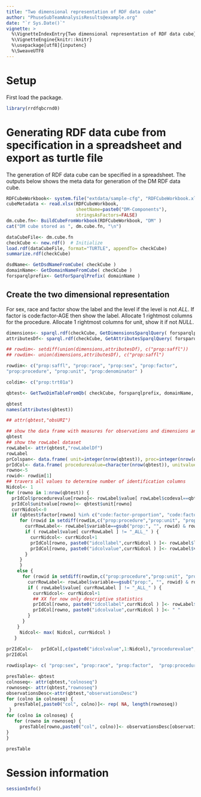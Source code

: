 ```yaml
---
title: "Two dimensional representation of RDF data cube"
author: "PhuseSubTeamAnalysisResults@example.org"
date: "`r Sys.Date()`"
vignette: >
  %\VignetteIndexEntry{Two dimensional representation of RDF data cube}
  %\VignetteEngine{knitr::knitr}
  %\usepackage[utf8]{inputenc}
  %\SweaveUTF8
---
```


# Setup

First load the package.
```r
library(rrdfqbcrnd0)
```

# Generating RDF data cube from specification in a spreadsheet and export as turtle file

The generation of RDF data cube can be specified in a spreadsheet.
The outputs below shows the meta data for generation of the DM RDF data cube.

```r
RDFCubeWorkbook<- system.file("extdata/sample-cfg", "RDFCubeWorkbook.xlsx", package="rrdfqbcrnd0")
cubeMetadata <- read.xlsx(RDFCubeWorkbook,
                          sheetName=paste0("DM-Components"),
                          stringsAsFactors=FALSE)
dm.cube.fn<- BuildCubeFromWorkbook(RDFCubeWorkbook, "DM" )
cat("DM cube stored as ", dm.cube.fn, "\n")

dataCubeFile<- dm.cube.fn
checkCube <- new.rdf()  # Initialize
load.rdf(dataCubeFile, format="TURTLE", appendTo= checkCube)
summarize.rdf(checkCube)

dsdName<- GetDsdNameFromCube( checkCube )
domainName<- GetDomainNameFromCube( checkCube )
forsparqlprefix<- GetForSparqlPrefix( domainName )
```

## Create the two dimensional representation

For sex, race and factor show the label and the level if the level is not _ALL_.
If factor is code:factor-AGE then show the label.
Allocate 1 rightmost columns for the procedure.
Allocate 1 rightmost columns for unit, show it if not _NULL_.

```r
dimensions<- sparql.rdf(checkCube, GetDimensionsSparqlQuery( forsparqlprefix ) )
attributesDf<- sparql.rdf(checkCube, GetAttributesSparqlQuery( forsparqlprefix ))

## rowdim<- setdiff(union(dimensions,attributesDf), c("prop:saffl"))
## rowdim<- union(dimensions,attributesDf), c("prop:saffl")

rowdim<- c("prop:saffl", "prop:race", "prop:sex", "prop:factor",
"prop:procedure", "prop:unit", "prop:denominator" )

coldim<- c("prop:trt01a")

qbtest<- GetTwoDimTableFromQb( checkCube, forsparqlprefix, domainName, rowdim, coldim )

qbtest
names(attributes(qbtest))

## attr(qbtest,"obsURI")

## show the data frame with measures for observations and dimensions and attributes
qbtest
## show the rowLabel dataset
rowLabel<- attr(qbtest,"rowLabelDf")
rowLabel
prColspan<- data.frame( unit=integer(nrow(qbtest)), proc=integer(nrow(qbtest)), idcol1= integer(nrow(qbtest)), stringsAsFactors=FALSE  )
prIdCol<- data.frame( procedurevalue=character(nrow(qbtest)), unitvalue=character(nrow(qbtest)), stringsAsFactors=FALSE )
rowno<-5
rowid<- rowdim[1]
## travers all values to determine number of identification columns
Nidcol<- 1
for (rowno in 1:nrow(qbtest)) {
  prIdCol$procedurevalue[rowno]<- rowLabel$value[ rowLabel$codeval==qbtest$procedure[rowno] ]
  prIdCol$unitvalue[rowno]<- qbtest$unit[rowno]
  currNidcol<-0
  if (qbtest$factor[rowno] %in% c("code:factor-proportion", "code:factor-quantity") ) {
     for (rowid in setdiff(rowdim,c("prop:procedure","prop:unit", "prop:denominator"))) {
       currRowLabel<- rowLabel$variable==gsub("prop:", "", rowid) & rowLabel$codeval==qbtest[rowno,gsub("prop:", "", rowid)]
       if ( rowLabel$value[ currRowLabel ] != "_ALL_" ) {
         currNidcol<- currNidcol+1
         prIdCol[rowno, paste0("idcollabel",currNidcol ) ]<- rowLabel$label[ currRowLabel ]
         prIdCol[rowno, paste0("idcolvalue",currNidcol ) ]<- rowLabel$value[ currRowLabel ]
       }
     }
     }
    else {
      for (rowid in setdiff(rowdim,c("prop:procedure","prop:unit", "prop:denominator"))) {
        currRowLabel<- rowLabel$variable==gsub("prop:", "", rowid) & rowLabel$codeval==qbtest[rowno,gsub("prop:", "", rowid)]
        if ( rowLabel$value[ currRowLabel ] != "_ALL_" ) {
          currNidcol<- currNidcol+1
          ## XX for now only descriptive statistics
          prIdCol[rowno, paste0("idcollabel",currNidcol ) ]<- rowLabel$value[ currRowLabel ]
          prIdCol[rowno, paste0("idcolvalue",currNidcol ) ]<- " "
        }
      }
    }
     Nidcol<- max( Nidcol, currNidcol )
   }
  
pr2IdCol<-   prIdCol[,c(paste0("idcolvalue",1:Nidcol),"procedurevalue", "unitvalue")]
pr2IdCol

rowdisplay<- c( "prop:sex", "prop:race", "prop:factor",  "prop:procedure",  "prop:unit", "prop:denominator")

presTable<- qbtest
colnoseq<- attr(qbtest,"colnoseq")
rownoseq<- attr(qbtest,"rownoseq")
observationsDesc<-attr(qbtest,"observationsDesc")
for (colno in colnoseq) {
   presTable[,paste0("col", colno)]<- rep( NA, length(rownoseq))
 }
for (colno in colnoseq) {
   for (rowno in rownoseq) {
     presTable[rowno,paste0("col", colno)]<- observationsDesc[observationsDesc$rowno==rowno & observationsDesc$colno==colno, "measure"]
}
}

presTable

```


# Session information
```r
sessionInfo()
```

